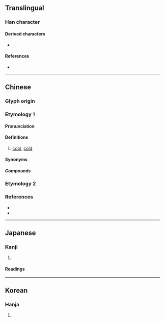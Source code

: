 {{character info}}
==Translingual==

===Han character===
{{Han char|rn=15|rad=冫|as=08|sn=10|four=35127|canj=IMQMB|ids=⿰冫青(GHT),⿰冫靑(JK)}}

====Derived characters====
* {{l|mul|[[𠘒]]}}

====References====
* {{Han ref|kx=0132.420|dkj=01666|dj=0296.300|hdz=10298.010|uh=51CA|ud=20938|bh=D0E1|bd=53473}}

----

==Chinese==

===Glyph origin===
{{Han etym}}
{{Han compound|仌|青|ls=psc|c1=s|c2=p|t1=ice}}

===Etymology 1===
{{zh-forms}}

====Pronunciation====
{{zh-pron
|m=qìng
|c=cing3,zing6
|mb=che̿ng
|md=chéng
|mn=chhìn
|mc=y
|oc=y
|cat=
}}

====Definitions====
{{zh-hanzi}}

# [[cool]], [[cold]]

====Synonyms====
{{zh-dial|冷}}

=====Compounds=====
{{zh-der|冬溫夏凊|凊心:chhìn-sim;Min Nan|凊彩:chhìn-chhái;Min Nan|秋凊:chhiu-chhìn;Min Nan}}

===Etymology 2===
{{zh-see|清|v}}

===References===
* {{R:twedu|B00210}}
* {{R:yue:Hanzi}}

----

==Japanese==

===Kanji===
{{ja-kanji|grade=|rs=冫08}}

# {{rfdef|ja|sort=冫08}}

====Readings====
{{ja-readings
|goon=しょう<しやう
|on=せい
|kun=さむ-い, すず-し.い
}}

----

==Korean==

===Hanja===
{{ko-hanja|서늘하다|서늘할|청}}

# {{rfdef|ko|sort=冫08}}